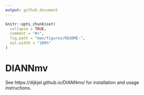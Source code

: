 ```yaml
---
output: github_document
---
```


<!-- README.md is generated from README.Rmd. Please edit that file -->

```r
knitr::opts_chunk$set(
  collapse = TRUE,
  comment = "#>",
  fig.path = "man/figures/README-",
  out.width = "100%"
)
```

# DIANNmv

<!-- badges: start -->
<!-- badges: end -->

See https://dijkjel.github.io/DIANNmv/ for installation and usage instructions.
